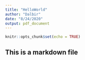 ```yaml
---
title: "HelloWorld"
author: "Dalbir"
date: "8/24/2020"
output: pdf_document
---
```


```r
knitr::opts_chunk$set(echo = TRUE)
```

## This is a markdown file

